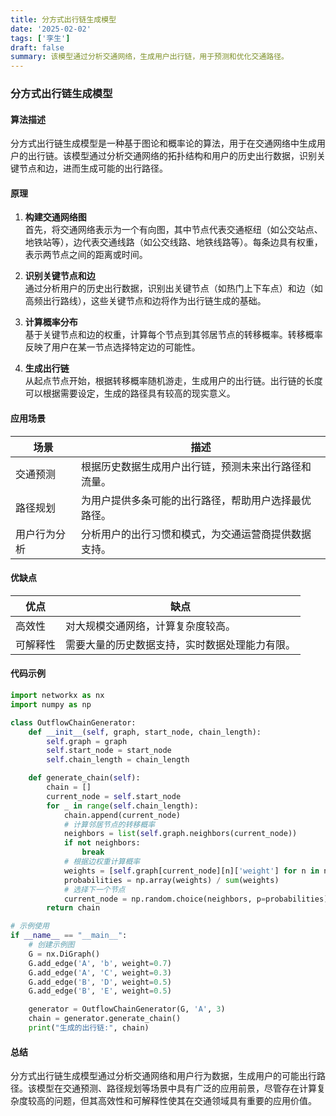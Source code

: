 ```yaml
---
title: 分方式出行链生成模型
date: '2025-02-02'
tags: ['孪生']
draft: false
summary: 该模型通过分析交通网络，生成用户出行链，用于预测和优化交通路径。
---
```


### 分方式出行链生成模型

#### 算法描述

分方式出行链生成模型是一种基于图论和概率论的算法，用于在交通网络中生成用户的出行链。该模型通过分析交通网络的拓扑结构和用户的历史出行数据，识别关键节点和边，进而生成可能的出行路径。

#### 原理

1. **构建交通网络图**  
   首先，将交通网络表示为一个有向图，其中节点代表交通枢纽（如公交站点、地铁站等），边代表交通线路（如公交线路、地铁线路等）。每条边具有权重，表示两节点之间的距离或时间。

2. **识别关键节点和边**  
   通过分析用户的历史出行数据，识别出关键节点（如热门上下车点）和边（如高频出行路线），这些关键节点和边将作为出行链生成的基础。

3. **计算概率分布**  
   基于关键节点和边的权重，计算每个节点到其邻居节点的转移概率。转移概率反映了用户在某一节点选择特定边的可能性。

4. **生成出行链**  
   从起点节点开始，根据转移概率随机游走，生成用户的出行链。出行链的长度可以根据需要设定，生成的路径具有较高的现实意义。

#### 应用场景

| **场景**     | **描述**                                             |
| ------------ | ---------------------------------------------------- |
| 交通预测     | 根据历史数据生成用户出行链，预测未来出行路径和流量。 |
| 路径规划     | 为用户提供多条可能的出行路径，帮助用户选择最优路径。 |
| 用户行为分析 | 分析用户的出行习惯和模式，为交通运营商提供数据支持。 |

#### 优缺点

| **优点** | **缺点**                                       |
| -------- | ---------------------------------------------- |
| 高效性   | 对大规模交通网络，计算复杂度较高。             |
| 可解释性 | 需要大量的历史数据支持，实时数据处理能力有限。 |

#### 代码示例

```python
import networkx as nx
import numpy as np

class OutflowChainGenerator:
    def __init__(self, graph, start_node, chain_length):
        self.graph = graph
        self.start_node = start_node
        self.chain_length = chain_length

    def generate_chain(self):
        chain = []
        current_node = self.start_node
        for _ in range(self.chain_length):
            chain.append(current_node)
            # 计算邻居节点的转移概率
            neighbors = list(self.graph.neighbors(current_node))
            if not neighbors:
                break
            # 根据边权重计算概率
            weights = [self.graph[current_node][n]['weight'] for n in neighbors]
            probabilities = np.array(weights) / sum(weights)
            # 选择下一个节点
            current_node = np.random.choice(neighbors, p=probabilities)
        return chain

# 示例使用
if __name__ == "__main__":
    # 创建示例图
    G = nx.DiGraph()
    G.add_edge('A', 'b', weight=0.7)
    G.add_edge('A', 'C', weight=0.3)
    G.add_edge('B', 'D', weight=0.5)
    G.add_edge('B', 'E', weight=0.5)

    generator = OutflowChainGenerator(G, 'A', 3)
    chain = generator.generate_chain()
    print("生成的出行链:", chain)
```

#### 总结

分方式出行链生成模型通过分析交通网络和用户行为数据，生成用户的可能出行路径。该模型在交通预测、路径规划等场景中具有广泛的应用前景，尽管存在计算复杂度较高的问题，但其高效性和可解释性使其在交通领域具有重要的应用价值。
